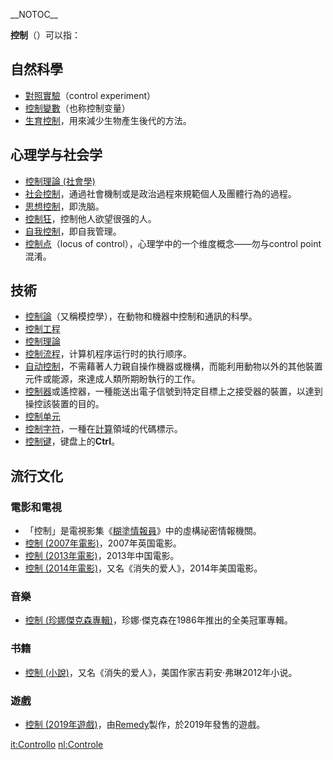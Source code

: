 __NOTOC__
{{wiktionary|控制}}

'''控制'''（{{lang-en|'''control'''}}）可以指：

== 自然科學 ==
* [[對照實驗|對照實驗]]（control experiment）
* [[控制變數|控制變數]]（也称控制变量）
* [[生育控制|生育控制]]，用來減少生物產生後代的方法。

== 心理学与社会学 ==
* [[控制理論_(社會學)|控制理論 (社會學)]]
* [[社会控制|社会控制]]，通過社會機制或是政治過程來規範個人及團體行為的過程。
* [[思想控制|思想控制]]，即洗脑。
* [[控制狂|控制狂]]，控制他人欲望很强的人。
* [[自我控制|自我控制]]，即自我管理。
* [[控制点|控制点]]（locus of control），心理学中的一个维度概念——勿与control point混淆。

== 技術 ==
* [[控制論|控制論]]（又稱模控學），在動物和機器中控制和通訊的科學。
* [[控制工程|控制工程]]
* [[控制理論|控制理論]]
* [[控制流程|控制流程]]，计算机程序运行时的执行顺序。
* [[自动控制|自动控制]]，不需藉著人力親自操作機器或機構，而能利用動物以外的其他裝置元件或能源，來達成人類所期盼執行的工作。
* [[控制器|控制器]]或遙控器，一種能送出電子信號到特定目標上之接受器的裝置，以達到操控該裝置的目的。
* [[控制单元|控制单元]]
* [[控制字符|控制字符]]，一種在[[計算|計算]]領域的代碼標示。
* [[控制键|控制键]]，键盘上的'''Ctrl'''。

== 流行文化 ==
=== 電影和電視 ===
* 「控制」是電視影集《[[糊塗情報員|糊塗情報員]]》中的虛構祕密情報機關。
* [[控制_(2007年電影)|控制 (2007年電影)]]，2007年英国電影。
* [[控制_(2013年電影)|控制 (2013年電影)]]，2013年中国電影。
* [[控制_(2014年電影)|控制 (2014年電影)]]，又名《消失的爱人》，2014年美国電影。

=== 音樂 ===
* [[控制_(珍娜傑克森專輯)|控制 (珍娜傑克森專輯)]]，珍娜·傑克森在1986年推出的全美冠軍專輯。

===书籍===
*[[控制_(小說)|控制 (小說)]]，又名《消失的爱人》，美国作家吉莉安·弗琳2012年小说。

===遊戲===
*[[控制_(2019年遊戲)|控制 (2019年遊戲)]]，由[[Remedy|Remedy]]製作，於2019年發售的遊戲。


{{disambig|cat=二字消歧义}}

[[it:Controllo|it:Controllo]]
[[nl:Controle|nl:Controle]]